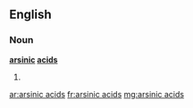 ==English==

===Noun===
'''[[arsinic]] [[acids]]'''

# {{plural of|[[arsinic acid]]}}

[[ar:arsinic acids]]
[[fr:arsinic acids]]
[[mg:arsinic acids]]